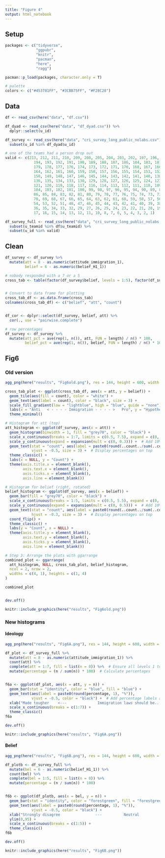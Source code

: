 ```yaml
---
title: "Figure 4"
output: html_notebook
---
```


## Setup

```r
packages <- c("tidyverse",
              "ggpubr",
              "knitr",
              "pacman",
              "here",
              "ragg")

pacman::p_load(packages, character.only = T)

# palette
colors <- c("#453781FF", "#3CBB75FF", "#F28C28")
```

## Data

```r

df <- read_csv(here("data", "df.csv")) 

df_dyad <- read_csv(here("data", "df_dyad.csv")) %>%
  dplyr::select(u_id)

df_survey <- read_csv(here("data", "cri_survey_long_public_nolabs.csv")) %>%
  subset(u_id %in% df_dyad$u_id)

# one of the teams had a person drop out
valid <- c(213, 212, 211, 210, 209, 208, 205, 204, 203, 202, 197, 196, 195, 
             194, 193, 192, 191, 190, 189, 188, 187, 186, 184, 183, 181, 180, 
             179, 178, 177, 176, 174, 173, 172, 171, 170, 168, 167, 166, 165, 
             164, 162, 161, 160, 159, 158, 157, 156, 155, 154, 153, 152, 151, 
             150, 149, 148, 147, 146, 145, 144, 143, 142, 141, 140, 138, 137, 
             136, 135, 134, 133, 130, 129, 128, 127, 126, 125, 124, 123, 122, 
             121, 120, 119, 118, 117, 116, 114, 113, 112, 111, 110, 109, 105, 
             104, 103, 102, 101, 100, 99, 98, 97, 96, 95, 94, 90, 89, 88, 87, 
             86, 85, 84, 83, 82, 81, 80, 79, 78, 77, 76, 75, 74, 73, 72, 71, 
             70, 69, 68, 67, 66, 65, 64, 63, 62, 61, 60, 59, 58, 57, 56, 55, 
             54, 53, 52, 51, 48, 47, 46, 45, 44, 43, 42, 41, 40, 39, 38, 37, 
             36, 35, 34, 33, 32, 29, 27, 26, 25, 24, 23, 22, 21, 20, 19, 18, 
             17, 16, 15, 14, 13, 12, 11, 10, 8, 7, 6, 5, 4, 3, 2, 1)

df_survey_full <- read_csv(here("data", "cri_survey_long_public_nolabs.csv")) %>%
  subset(u_teamid %in% df$u_teamid) %>%
  subset(u_id %in% valid)

```
## Clean

```r


df_survey <- df_survey %>%
  mutate(att = 8 - as.numeric(attitude_immigration_1),
         belief = 6 - as.numeric(belief_H1_1))

# nobody responded with a 7 or a 5
cross_tab <- table(factor(df_survey$belief, levels = 1:5), factor(df_survey$att, levels = 1:7))  # Force levels 1 to 7


# Convert to data frame for plotting
cross_tab_df <- as.data.frame(cross_tab)
colnames(cross_tab_df) <- c("belief", "att", "count")


df_cor <- dplyr::select(df_survey, belief, att) %>%
  cor(., use = "pairwise.complete")

# row percentages
df_survey <- df_survey %>%
  mutate(att_pct = ave(rep(1, n()), att, FUN = length) / n() * 100,
         belief_pct = ave(rep(1, n()), belief, FUN = length) / n() * 100)

```


## Fig6

### Old version

```r

agg_png(here("results", "Fig6old.png"), res = 144, height = 600, width = 800)

cross_tab_plot <- ggplot(cross_tab_df, aes(x = att, y = belief)) +
  geom_tile(aes(fill = count), color = "white") +
  geom_text(aes(label = count), color = "black", size = 3) +
  scale_fill_gradient(low = "lightblue", high = "blue", guide = "none") +
  labs(x = "Anti   < - - - - Immigration - - - - >   Pro", y = "Hypothesis is true", fill = "Count") +
  theme_minimal()

# Histogram for att (top)
att_histogram <- ggplot(df_survey, aes(x = att)) +
  geom_histogram(binwidth = 1, fill = "grey70", color = "black") +
  scale_x_continuous(breaks = 1:7, limits = c(0.5, 7.5), expand = c(0, 0)) +  # Align with cross-tab limits
  scale_y_continuous(expand = expansion(mult = c(0, 0.3))) +  # Add 10% extra space at the top
  geom_text(stat = "count", aes(label = paste0(round(..count../sum(..count..) * 100), "%")), 
            vjust = -0.5, size = 3) +  # Display percentages on top
  theme_classic() +
  labs(x = NULL, y = "Count") +
  theme(axis.title.x = element_blank(), 
        axis.text.x = element_blank(), 
        axis.ticks.x = element_blank(),
        axis.line = element_blank())

# Histogram for belief (right, rotated)
belief_histogram <- ggplot(df_survey, aes(x = belief)) +
  geom_bar(fill = "grey70", color = "black") +
  scale_x_continuous(breaks = 1:5, limits = c(0.5, 5.5), expand = c(0, 0)) +  # Align with cross-tab limits
  scale_y_continuous(expand = expansion(mult = c(0, 0.5))) +  # Add 10% extra space at the top
  geom_text(stat = "count", aes(label = paste0(round(..count../sum(..count..) * 100), "%")), 
            hjust = -0.3, size = 3) +  # Display percentages on top
  coord_flip() +
  theme_classic() +
  labs(y = "Count", x = NULL) +
  theme(axis.title.y = element_blank(), 
        axis.text.y = element_blank(), 
        axis.ticks.y = element_blank(),
        axis.line = element_blank())

# Step 3: Arrange the plots with ggarrange
combined_plot <- ggarrange(
  att_histogram, NULL, cross_tab_plot, belief_histogram,
  ncol = 2, nrow = 2,
  widths = c(4, 1), heights = c(1, 4)
)

combined_plot


dev.off()

knitr::include_graphics(here("results", "Fig6old.png"))
```

### New histograms


#### Ideology

```r

agg_png(here("results", "Fig6A.png"), res = 144, height = 600, width = 1000)

df_plot <- df_survey_full %>%
  mutate(att = 8 - as.numeric(attitude_immigration_1)) %>%
  count(att) %>%
  complete(att = 1:7, fill = list(n = 0)) %>%  # Ensure all levels 1 to 7 are present
  mutate(percentage = (n / sum(n)) * 100)  # Calculate percentages


f6a <- ggplot(df_plot, aes(x = att, y = n)) +
  geom_bar(stat = "identity", color = "blue", fill = "blue") +
  geom_text(aes(label = paste0(round(percentage, 1), "%")), 
            vjust = -0.5, color = "black") +  # Add percentage labels above bars
  xlab("Made tougher    <---              Immigration laws should be...            --->    Relaxed") +
  scale_x_continuous(breaks = c(1:7)) +
  theme_classic()
f6a

dev.off()

knitr::include_graphics(here("results", "Fig6A.png"))

```

#### Belief

```r

agg_png(here("results", "Fig6B.png"), res = 144, height = 600, width = 1000)

df_plotb <- df_survey_full %>%
  mutate(bel = 6 - as.numeric(belief_H1_1)) %>%
  count(bel) %>%
  complete(bel = 1:5, fill = list(n = 0)) %>%  
  mutate(percentage = (n / sum(n)) * 100)  


f6b <- ggplot(df_plotb, aes(x = bel, y = n)) +
  geom_bar(stat = "identity", color = "forestgreen", fill = "forestgreen") +
  geom_text(aes(label = paste0(round(percentage, 1), "%")), 
            vjust = -0.5, color = "black") +  
  xlab("Strongly disagree                ---          Neutral           ---                   Strongly agree\n \nThe hypothesis that immigration reduces public support for social policy is true") +
  ylim(0,95) +
  scale_x_continuous(breaks = c(1:5)) +
  theme_classic()
f6b

dev.off()

knitr::include_graphics(here("results", "Fig6B.png"))

```